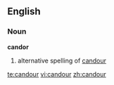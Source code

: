 ==English==

===Noun===
'''candor'''

# {{mostly|US}} alternative spelling of [[candour]]

[[te:candour]]
[[vi:candour]]
[[zh:candour]]